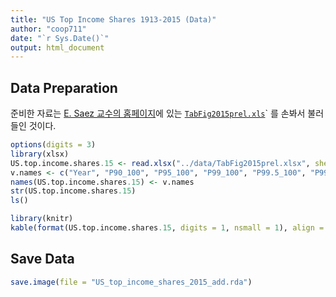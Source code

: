 ```yaml
---
title: "US Top Income Shares 1913-2015 (Data)"
author: "coop711"
date: "`r Sys.Date()`"
output: html_document
---
```


## Data Preparation

준비한 자료는  [E. Saez 교수의 홈페이지](http://elsa.berkeley.edu/~saez/)에 있는 [`TabFig2015prel.xls`](http://eml.berkeley.edu//~saez/TabFig2015prel.xls)` 를 손봐서 불러들인 것이다. 

```r
options(digits = 3)
library(xlsx)
US.top.income.shares.15 <- read.xlsx("../data/TabFig2015prel.xlsx", sheetIndex = 9, sheetName = "Table A3", startRow = 6, endRow = 108, colIndex = c(1:7, 9:13), colClasses = c("integer", rep("numeric", 12)), header = FALSE)
v.names <- c("Year", "P90_100", "P95_100", "P99_100", "P99.5_100", "P99.9_100", "P99.99_100", "P90_95", "P95_99", "P99_99.5", "P99.5_99.9", "P99.9_99.99")
names(US.top.income.shares.15) <- v.names
str(US.top.income.shares.15)
ls()
```

<!--작업을 마친 자료파일은 `US.top.income.shares.15`이며, 이 자료의 구조와 앞의 몇 열의 값은 다음과 같다.-->

```r
library(knitr)
kable(format(US.top.income.shares.15, digits = 1, nsmall = 1), align = "r")
```

## Save Data

```r
save.image(file = "US_top_income_shares_2015_add.rda")
```
